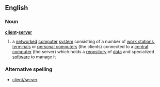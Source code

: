 ==English==
===Noun===
{{wikipedia}}
'''[[client]]-[[server]]'''
#{{computing}} a [[network]]ed [[computer]] [[system]] consisting of a number of [[work station]]s, [[terminal]]s or [[personal computer]]s (the clients) connected to a [[central]] [[computer]] (the server) which holds a [[repository]] of [[data]] and specialized [[software]] to manage it

===Alternative spelling===
*[[client/server]]